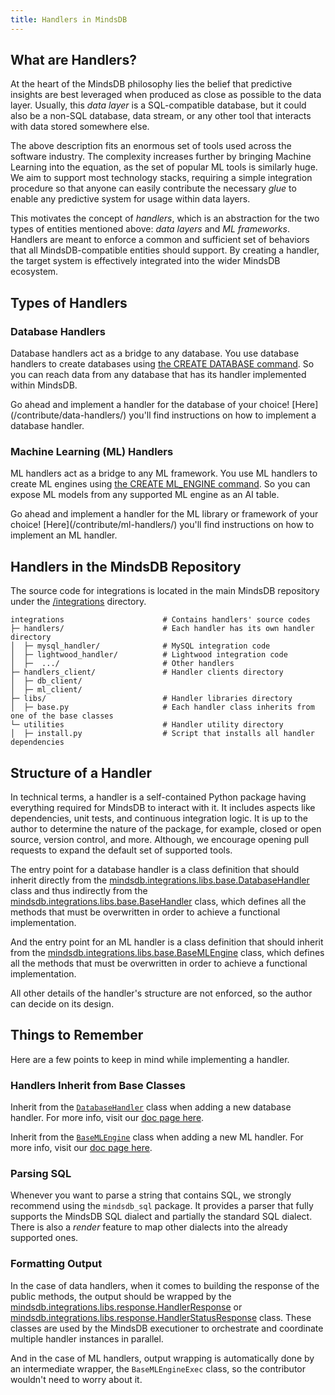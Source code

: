 ```yaml
---
title: Handlers in MindsDB
---
```


## What are Handlers?

At the heart of the MindsDB philosophy lies the belief that predictive insights are best leveraged when produced as close as possible to the data layer. Usually, this *data layer* is a SQL-compatible database, but it could also be a non-SQL database, data stream, or any other tool that interacts with data stored somewhere else.

The above description fits an enormous set of tools used across the software industry. The complexity increases further by bringing Machine Learning into the equation, as the set of popular ML tools is similarly huge. We aim to support most technology stacks, requiring a simple integration procedure so that anyone can easily contribute the necessary *glue* to enable any predictive system for usage within data layers.

This motivates the concept of *handlers*, which is an abstraction for the two types of entities mentioned above: *data layers* and *ML frameworks*. Handlers are meant to enforce a common and sufficient set of behaviors that all MindsDB-compatible entities should support. By creating a handler, the target system is effectively integrated into the wider MindsDB ecosystem.

## Types of Handlers

### Database Handlers

Database handlers act as a bridge to any database. You use database handlers to create databases using [the CREATE DATABASE command](/sql/create/databases/). So you can reach data from any database that has its handler implemented within MindsDB.

<Tip>
Go ahead and implement a handler for the database of your choice! [Here](/contribute/data-handlers/) you'll find instructions on how to implement a database handler.
</Tip>

### Machine Learning (ML) Handlers

ML handlers act as a bridge to any ML framework. You use ML handlers to create ML engines using [the CREATE ML_ENGINE command](/sql/create/ml-engine/). So you can expose ML models from any supported ML engine as an AI table.

<Tip>
Go ahead and implement a handler for the ML library or framework of your choice! [Here](/contribute/ml-handlers/) you'll find instructions on how to implement an ML handler.
</Tip>

## Handlers in the MindsDB Repository

The source code for integrations is located in the main MindsDB repository under the [/integrations](https://github.com/mindsdb/mindsdb/tree/staging/mindsdb/integrations) directory.

```
integrations                      # Contains handlers' source codes
├─ handlers/                      # Each handler has its own handler directory
│  ├─ mysql_handler/              # MySQL integration code
│  ├─ lightwood_handler/          # Lightwood integration code
│  ├─  .../                       # Other handlers
├─ handlers_client/               # Handler clients directory
│  ├─ db_client/              
│  ├─ ml_client/              
├─ libs/                          # Handler libraries directory
│  ├─ base.py                     # Each handler class inherits from one of the base classes
└─ utilities                      # Handler utility directory
│  ├─ install.py                  # Script that installs all handler dependencies
```

## Structure of a Handler

In technical terms, a handler is a self-contained Python package having everything required for MindsDB to interact with it. It includes aspects like dependencies, unit tests, and continuous integration logic. It is up to the author to determine the nature of the package, for example, closed or open source, version control, and more. Although, we encourage opening pull requests to expand the default set of supported tools.

The entry point for a database handler is a class definition that should inherit directly from the [mindsdb.integrations.libs.base.DatabaseHandler](https://github.com/mindsdb/mindsdb/blob/staging/mindsdb/integrations/libs/base.py#L102) class and thus indirectly from the [mindsdb.integrations.libs.base.BaseHandler](https://github.com/mindsdb/mindsdb/blob/staging/mindsdb/integrations/libs/base.py#L8) class, which defines all the methods that must be overwritten in order to achieve a functional implementation.

And the entry point for an ML handler is a class definition that should inherit from the [mindsdb.integrations.libs.base.BaseMLEngine](https://github.com/mindsdb/mindsdb/blob/staging/mindsdb/integrations/libs/base.py#L122) class, which defines all the methods that must be overwritten in order to achieve a functional implementation.

<Note>
All other details of the handler's structure are not enforced, so the author can decide on its design.
</Note>

## Things to Remember

Here are a few points to keep in mind while implementing a handler.

### Handlers Inherit from Base Classes

Inherit from the [`DatabaseHandler`](https://github.com/mindsdb/mindsdb/blob/staging/mindsdb/integrations/libs/base.py#L102) class when adding a new database handler. For more info, visit our [doc page here](/contribute/data-handlers/).

Inherit from the [`BaseMLEngine`](https://github.com/mindsdb/mindsdb/blob/staging/mindsdb/integrations/libs/base.py#L122) class when adding a new ML handler. For more info, visit our [doc page here](/contribute/ml-handlers/).

### Parsing SQL

Whenever you want to parse a string that contains SQL, we strongly recommend using the `mindsdb_sql` package. It provides a parser that fully supports the MindsDB SQL dialect and partially the standard SQL dialect. There is also a *render* feature to map other dialects into the already supported ones.

### Formatting Output

In the case of data handlers, when it comes to building the response of the public methods, the output should be wrapped by the [mindsdb.integrations.libs.response.HandlerResponse](https://github.com/mindsdb/mindsdb/blob/staging/mindsdb/integrations/libs/response.py#L7) or [mindsdb.integrations.libs.response.HandlerStatusResponse](https://github.com/mindsdb/mindsdb/blob/staging/mindsdb/integrations/libs/response.py#L32) class. These classes are used by the MindsDB executioner to orchestrate and coordinate multiple handler instances in parallel.

And in the case of ML handlers, output wrapping is automatically done by an intermediate wrapper, the `BaseMLEngineExec` class, so the contributor wouldn't need to worry about it.
